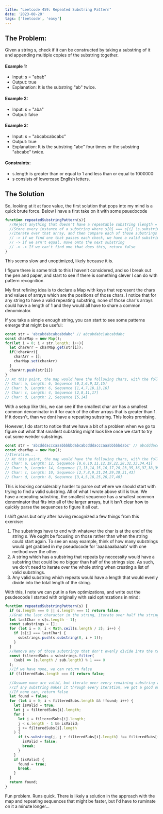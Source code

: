 ```yaml
---
title: "Leetcode 459: Repeated Substring Pattern"
date: '2023-08-20'
tags: ['leetcode', 'easy']
---
```


## The Problem:

Given a string s, check if it can be constructed by taking a substring of it and appending multiple copies of the substring together.

#### Example 1:
- Input: s = "abab"
- Output: true
- Explanation: It is the substring "ab" twice.

#### Example 2:
- Input: s = "aba"
- Output: false

#### Example 3:
- Input: s = "abcabcabcabc"
- Output: true
- Explanation: It is the substring "abc" four times or the substring "abcabc" twice.

#### Constraints:
- s.length is greater than or equal to 1 and less than or equal to 1000000
- s consists of lowercase English letters.

## The Solution

So, looking at it at face value, the first solution that pops into my mind is a quick brute force. Below I have a first take on it with some psuedocode
```js
function repeatedSubstringPattern(s){
  //Reject anything that doesn't have a repeatable substring (length = 0 || 1)
  //Store every instance of a substring where s[0] === s[i] (s.substring(0, i)) while we increment i over the string in an array
  //Iterate over that array, and then compare each of those substrings to chunks of the larger string and see if they are equal
  // -> if we find one that passes each check, we have a valid substring and can return true
  // -> if we arn't equal, move onto the next substring
  // -> -> If we can't find one that does this, return false
}
```
This seems slow and unoptimized, likely because it is. 

I figure there is some trick to this I haven't considered, and so I break out the pen and paper, and start to see if there is something clever I can do with pattern recognition.

My first refining idea is to declare a Map with keys that represent the chars and values of arrays which are the positions of those chars. 
I notice that for any string to have a valid repeating substring, none of those char's arrays could have a length of 1 and they would all have to share a common denominator. 

If you take a simple enough string, you can start to see some patterns emerge that might be useful:
```js
const str = 'abcabdabcabcabdabc' // abcabdabc|abcabdabc
const charMap = new Map();
for(let i = 0; i < str.length; i++){
  let charArr = charMap.get(str[i]);
  if(!charArr){
    charArr = [];
    charMap.set(charArr)
  }
  charArr.push(str[i])
}
// At this point, the map would have the following chars, with the following lengths and sequences
// Char: a, Length: 6, Sequence [0,3,6,9,12,15]
// Char: b, Length: 6, Sequence [1,4,7,10,13,16]
// Char: c, Length: 4, Sequence [2,8,11,17]
// Char: d, Length: 2, Sequence [5,14]
```
With a setup like this, we can see if the smallest char arr has a smallest common denominator in it for each of the other arrays that is greater than 1. If it doesn't, than we dont have a repeating substring. This looks promising. 

However, I do start to notice that we have a bit of a problem when we go to figure out what that smallest substring might look like once we start to try out some weirder substrings.

```js
const str = 'abcdddacccaaabbbbbdabcabcdddacccaaabbbbbdabc' // abcdddacccaaabbbbbdabc|abcdddacccaaabbbbbdabc
const charMap = new Map();
//Iteration...
// At this point, the map would have the following chars, with the following lengths and sequences
// Char: a, Length: 12, Sequence [0,6,10,11,12,19,22,28,32,33,34,41]
// Char: b, Length: 14, Sequence [1,13,14,15,16,17,20,23,35,36,37,38,39,42]
// Char: c, Length: 10, Sequence [2,7,8,9,21,24,29,30,31,43]
// Char: d, Length: 8, Sequence [3,4,5,18,25,26,27,40]
```
This is looking considerably harder to parse out where we should start with trying to find a valid substring. All of what I wrote above still is true. We have a repeating substring, the smallest sequence has a smallest common denominator that fits into all of the larger arrays, but it isn't clear how to quickly parse the sequences to figure it all out. 

I shift gears but only after having recognized a few things from this exercise:

1. The substrings have to end with whatever the char is at the end of the string s. We ought be focusing on those rather than when the string could start again. To see an easy example, think of how many substrings would get grabbed in my pseudocode for 'aaabaaabaaab' with one method over the other. 
2. A string which has a substring that repeats by neccessity would have a substring that could be no bigger than half of the strings size. As such, we don't need to iterate over the whole string when creating a list of valid substrings.
3. Any valid substring which repeats would have a length that would evenly divide into the total length of the string.

With this, I note we can put in a few optimizations, and write out the psudeocode I started with originally with said optimzations in mind:

```js
function repeatedSubstringPattern(s) {
  if (s.length === 0 || s.length === 1) return false;
  //Grab the last character in the string, iterate over half the string and store any possible substring that starts at 0 and ends at a position that matches that character
  let lastChar = s[s.length - 1];
  const substrings = [];
  for (let i = 0; i < Math.ceil(s.length / 2); i++) {
    if (s[i] === lastChar) {
      substrings.push(s.substring(0, i + 1));
    }
  }
  //Remove any of those substrings that don't evenly divide into the total length
  const filteredSubs = substrings.filter(
    (sub) => (s.length / sub.length) % 1 === 0
  );
  //If we have none, we can return false
  if (filteredSubs.length === 0) return false;
  
  //Assume none are valid, but iterate over every remaining substring and have them check the string in total in blocks. 
  //If any substring makes it through every iteration, we got a good one, return true
  //If none can, return false
  let found = false;
  for (let i = 0; i < filteredSubs.length && !found; i++) {
    let isValid = true;
    let j = filteredSubs[i].length;
    for (
      let j = filteredSubs[i].length;
      j < s.length - 1 && isValid;
      j += filteredSubs[i].length
    ) {
      if (s.substring(j, j + filteredSubs[i].length) !== filteredSubs[i]) {
        isValid = false;
        break;
      }
    }
    if (isValid) {
      found = true;
      break;
    }
  }
  return found;
}
```

Fun problem. Runs quick. There is likely a solution in the approach with the map and repeating sequences that might be faster, but I'd have to ruminate on it a minute longer...